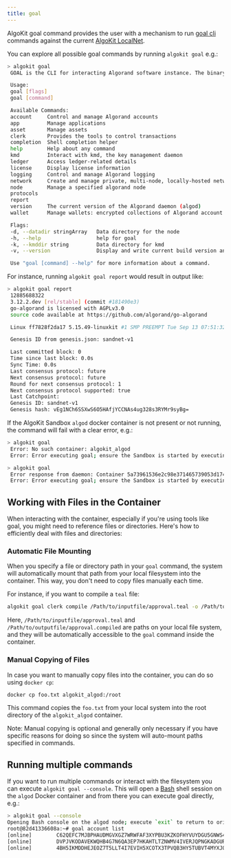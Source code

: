 ```yaml
---
title: goal
---
```


AlgoKit goal command provides the user with a mechanism to run [goal cli](https://developer.algorand.org/docs/clis/goal/goal/) commands against the current [AlgoKit LocalNet](/build/algokit/cli/features/localnet/).

You can explore all possible goal commands by running `algokit goal` e.g.:

```bash
> algokit goal
 GOAL is the CLI for interacting Algorand software instance. The binary 'goal' is installed alongside the algod binary and is considered an integral part of the complete installation. The binaries should be used in tandem - you should not try to use a version of goal with a different version of algod.

 Usage:
 goal [flags]
 goal [command]

 Available Commands:
 account     Control and manage Algorand accounts
 app         Manage applications
 asset       Manage assets
 clerk       Provides the tools to control transactions
 completion  Shell completion helper
 help        Help about any command
 kmd         Interact with kmd, the key management daemon
 ledger      Access ledger-related details
 license     Display license information
 logging     Control and manage Algorand logging
 network     Create and manage private, multi-node, locally-hosted networks
 node        Manage a specified algorand node
 protocols
 report
 version     The current version of the Algorand daemon (algod)
 wallet      Manage wallets: encrypted collections of Algorand account keys

 Flags:
 -d, --datadir stringArray   Data directory for the node
 -h, --help                  help for goal
 -k, --kmddir string         Data directory for kmd
 -v, --version               Display and write current build version and exit

 Use "goal [command] --help" for more information about a command.
```

For instance, running `algokit goal report` would result in output like:

```sh
> algokit goal report
 12885688322
 3.12.2.dev [rel/stable] (commit #181490e3)
 go-algorand is licensed with AGPLv3.0
 source code available at https://github.com/algorand/go-algorand

 Linux ff7828f2da17 5.15.49-linuxkit #1 SMP PREEMPT Tue Sep 13 07:51:32 UTC 2022 aarch64 GNU/Linux

 Genesis ID from genesis.json: sandnet-v1

 Last committed block: 0
 Time since last block: 0.0s
 Sync Time: 0.0s
 Last consensus protocol: future
 Next consensus protocol: future
 Round for next consensus protocol: 1
 Next consensus protocol supported: true
 Last Catchpoint:
 Genesis ID: sandnet-v1
 Genesis hash: vEg1NCh6SSXwS6O5HAfjYCCNAs4ug328s3RYMr9syBg=
```

If the AlgoKit Sandbox `algod` docker container is not present or not running, the command will fail with a clear error, e.g.:

```sh
> algokit goal
 Error: No such container: algokit_algod
 Error: Error executing goal; ensure the Sandbox is started by executing `algokit sandbox status`
```

```sh
> algokit goal
 Error response from daemon: Container 5a73961536e2c98e371465739053d174066c40d00647c8742f2bb39eb793ed7e is not running
 Error: Error executing goal; ensure the Sandbox is started by executing `algokit sandbox status`
```

## Working with Files in the Container

When interacting with the container, especially if you're using tools like goal, you might need to reference files or directories. Here's how to efficiently deal with files and directories:

### Automatic File Mounting

When you specify a file or directory path in your `goal` command, the system will automatically mount that path from your local filesystem into the container. This way, you don't need to copy files manually each time.

For instance, if you want to compile a `teal` file:

```sh
algokit goal clerk compile /Path/to/inputfile/approval.teal -o /Path/to/outputfile/approval.compiled
```

Here, `/Path/to/inputfile/approval.teal` and `/Path/to/outputfile/approval.compiled` are paths on your local file system, and they will be automatically accessible to the `goal` command inside the container.

### Manual Copying of Files

In case you want to manually copy files into the container, you can do so using `docker cp`:

```sh
docker cp foo.txt algokit_algod:/root
```

This command copies the `foo.txt` from your local system into the root directory of the `algokit_algod` container.

Note: Manual copying is optional and generally only necessary if you have specific reasons for doing so since the system will auto-mount paths specified in commands.

## Running multiple commands

If you want to run multiple commands or interact with the filesystem you can execute `algokit goal --console`. This will open a [Bash](https://www.gnu.org/software/bash/) shell session on the `algod` Docker container and from there you can execute goal directly, e.g.:

```sh
> algokit goal --console
Opening Bash console on the algod node; execute `exit` to return to original console
root@82d41336608a:~# goal account list
[online]        C62QEFC7MJBPHAUDMGVXGZ7WRWFAF3XYPBU3KZKOFHYVUYDGU5GNWS4NWU      C62QEFC7MJBPHAUDMGVXGZ7WRWFAF3XYPBU3KZKOFHYVUYDGU5GNWS4NWU      4000000000000000 microAlgos
[online]        DVPJVKODAVEKWQHB4G7N6QA3EP7HKAHTLTZNWMV4IVERJQPNGKADGURU7Y      DVPJVKODAVEKWQHB4G7N6QA3EP7HKAHTLTZNWMV4IVERJQPNGKADGURU7Y      4000000000000000 microAlgos
[online]        4BH5IKMDDHEJEOZ7T5LLT4I7EVIH5XCOTX3TPVQB3HY5TUBVT4MYXJOZVA      4BH5IKMDDHEJEOZ7T5LLT4I7EVIH5XCOTX3TPVQB3HY5TUBVT4MYXJOZVA      2000000000000000 microAlgos
```
